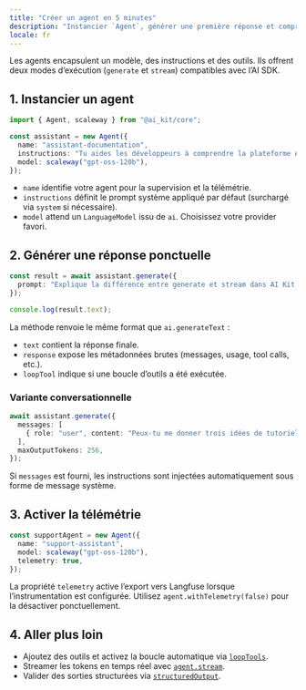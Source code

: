 ```yaml
---
title: "Créer un agent en 5 minutes"
description: "Instancier `Agent`, générer une première réponse et comprendre les options clés."
locale: fr
---
```


Les agents encapsulent un modèle, des instructions et des outils. Ils offrent deux modes d’exécution (`generate` et `stream`) compatibles avec l’AI SDK.

## 1. Instancier un agent

```ts
import { Agent, scaleway } from "@ai_kit/core";

const assistant = new Agent({
  name: "assistant-documentation",
  instructions: "Tu aides les développeurs à comprendre la plateforme AI Kit.",
  model: scaleway("gpt-oss-120b"),
});
```

- `name` identifie votre agent pour la supervision et la télémétrie.
- `instructions` définit le prompt système appliqué par défaut (surchargé via `system` si nécessaire).
- `model` attend un `LanguageModel` issu de `ai`. Choisissez votre provider favori.

## 2. Générer une réponse ponctuelle

```ts
const result = await assistant.generate({
  prompt: "Explique la différence entre generate et stream dans AI Kit.",
});

console.log(result.text);
```

La méthode renvoie le même format que `ai.generateText` :

- `text` contient la réponse finale.
- `response` expose les métadonnées brutes (messages, usage, tool calls, etc.).
- `loopTool` indique si une boucle d’outils a été exécutée.

### Variante conversationnelle

```ts
await assistant.generate({
  messages: [
    { role: "user", content: "Peux-tu me donner trois idées de tutoriels ?" },
  ],
  maxOutputTokens: 256,
});
```

Si `messages` est fourni, les instructions sont injectées automatiquement sous forme de message système.

## 3. Activer la télémétrie

```ts
const supportAgent = new Agent({
  name: "support-assistant",
  model: scaleway("gpt-oss-120b"),
  telemetry: true,
});
```

La propriété `telemetry` active l’export vers Langfuse lorsque l’instrumentation est configurée. Utilisez `agent.withTelemetry(false)` pour la désactiver ponctuellement.

## 4. Aller plus loin

- Ajoutez des outils et activez la boucle automatique via [`loopTools`](/fr/agents/tools).
- Streamer les tokens en temps réel avec [`agent.stream`](/fr/agents/streaming).
- Valider des sorties structurées via [`structuredOutput`](/fr/agents/structured-output).
